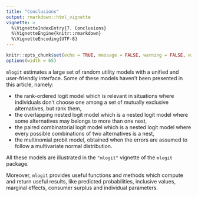 ```yaml
---
title: "Conclusions"
output: rmarkdown::html_vignette
vignette: >
  %\VignetteIndexEntry{7. Conclusions}
  %\VignetteEngine{knitr::rmarkdown}
  %\VignetteEncoding{UTF-8}
---
```


```r
knitr::opts_chunk$set(echo = TRUE, message = FALSE, warning = FALSE, widtht = 65)
options(width = 65)
```

`mlogit` estimates a large set of random utility models with a
unified and user-friendly interface. Some of these models haven't been
presented in this article, namely:


- the rank-ordered logit model which is relevant in situations
  where individuals don't choose one among a set of mutually exclusive
  alternatives, but rank them,
- the overlapping nested logit model which is a nested logit model
  where some alternatives may belongs to more than one nest,
- the paired combinatorial logit model which is a nested logit
  model where every possible combinations of two alternatives is a
  nest,
- the multinomial probit model, obtained when the errors are
  assumed to follow a multivariate normal distribution.



All these models are illustrated in the `"mlogit"` vignette of
the `mlogit` package.

Moreover, `mlogit` provides useful functions and methods which
compute and return useful results, like predicted probabilities,
inclusive values, marginal effects, consumer surplus and individual
parameters.
